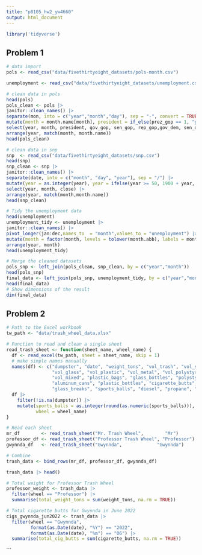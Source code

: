 ```yaml
---
title: "p8105_hw2_yw4660"
output: html_document
---
```

```r
library('tidyverse')
```

## Problem 1
```r
# data import
pols <- read_csv("data/fivethirtyeight_datasets/pols-month.csv")

unemployment <- read_csv("data/fivethirtyeight_datasets/unemployment.csv")

# clean data in pols
head(pols)
pols_clean <- pols |>
janitor::clean_names() |>
separate(mon, into = c("year","month","day"), sep = "-", convert = TRUE) |>
mutate(month = month.name[month], president = if_else(prez_gop == 1, "gop", "dem")) |>
select(year, month, president, gov_gop, sen_gop, rep_gop,gov_dem, sen_dem, rep_dem) |>
arrange(year, match(month, month.name))
head(pols_clean)

# clean data in snp
snp  <- read_csv("data/fivethirtyeight_datasets/snp.csv")
head(snp)
snp_clean <- snp |>
janitor::clean_names() |> 
separate(date, into = c("month", "day", "year"), sep = "/") |> 
mutate(year = as.integer(year), year = ifelse(year >= 50, 1900 + year, 2000 + year), month = month.name[as.integer(month)]) |>
select(year, month, close) |>
arrange(year, match(month,month.name))
head(snp_clean)

# Tidy the unemployment data
head(unemployment)
unemployment_tidy <- unemployment |>
janitor::clean_names() |> 
pivot_longer(jan:dec,names_to  = "month",values_to = "unemployment") |>
mutate(month = factor(month, levels = tolower(month.abb), labels = month.name))|>
arrange(year, month)
head(unemployment_tidy)

# Merge the cleaned datasets
pols_snp <- left_join(pols_clean, snp_clean, by = c("year","month"))
head(pols_snp)
final_data <- left_join(pols_snp, unemployment_tidy, by = c("year","month"))
head(final_data)
# Show dimensions of the result
dim(final_data)
```

## Problem 2
```r
# Path to the Excel workbook
tw_path <- "data/trash_wheel_data.xlsx"

# Function to read and clean a single sheet
read_trash_sheet <- function(sheet_name, wheel_name) {
  df <- read_excel(tw_path, sheet = sheet_name, skip = 1)
  # make simple names manually
  names(df) <- c("dumpster", "date", "weight_tons", "vol_trash", "vol_soda",
                 "vol_glass", "vol_plastic", "vol_metal", "vol_polystyrene",
                 "vol_mixed", "plastic_bags", "glass_bottles", "polystyrene",
                 "aluminum_cans", "plastic_bottles", "cigarette_butts",
                 "glass_breaks", "sports_balls", "diesel", "propane", "notes")
  df |>
    filter(!is.na(dumpster)) |>
    mutate(sports_balls = as.integer(round(as.numeric(sports_balls))),
           wheel = wheel_name)
}

# Read each sheet
mr_df        <- read_trash_sheet("Mr. Trash Wheel",        "Mr")
professor_df <- read_trash_sheet("Professor Trash Wheel", "Professor")
gwynnda_df   <- read_trash_sheet("Gwynnda",             "Gwynnda")

# Combine
trash_data <- bind_rows(mr_df, professor_df, gwynnda_df)

trash_data |> head()
```

```r
# Total weight for Professor Trash Wheel
professor_weight <- trash_data |>
  filter(wheel == "Professor") |>
  summarise(total_weight_tons = sum(weight_tons, na.rm = TRUE))

# Total cigarette butts for Gwynnda in June 2022
cigs_gwynnda_jun2022 <- trash_data |>
  filter(wheel == "Gwynnda",
         format(as.Date(date), "%Y") == "2022",
         format(as.Date(date), "%m") == "06") |>
  summarise(total_cig_butts = sum(cigarette_butts, na.rm = TRUE))
```
```

